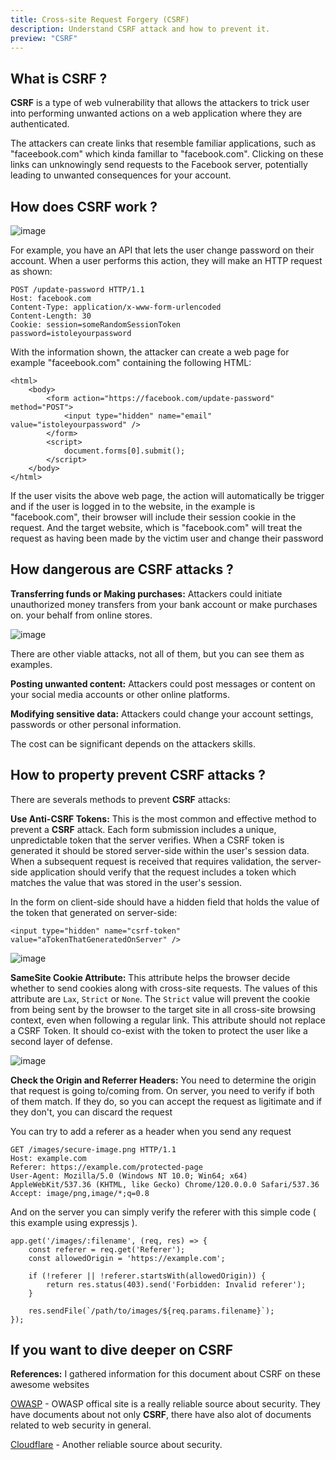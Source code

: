 ```yaml
---
title: Cross-site Request Forgery (CSRF)
description: Understand CSRF attack and how to prevent it.
preview: "CSRF"
---
```


## What is CSRF ?

<b>CSRF</b> is a type of web vulnerability that allows the attackers to trick user into performing
unwanted actions on a web application where they are authenticated.

The attackers can create links that resemble familiar applications, such as "faceebook.com" which kinda famillar to "facebook.com".
Clicking on these links can unknowingly send requests to the Facebook server, potentially leading to unwanted consequences for your account.

## How does CSRF work ?

![image](/images/javascript/security/csrf-hacking-facebook.png)

For example, you have an API that lets the user change password on their account. When a user performs this action, they will make an HTTP request as shown:

```
POST /update-password HTTP/1.1
Host: facebook.com
Content-Type: application/x-www-form-urlencoded
Content-Length: 30
Cookie: session=someRandomSessionToken
password=istoleyourpassword
```

With the information shown, the attacker can create a web page for example "faceebook.com" containing the following HTML:

```
<html>
    <body>
        <form action="https://facebook.com/update-password" method="POST">
            <input type="hidden" name="email" value="istoleyourpassword" />
        </form>
        <script>
            document.forms[0].submit();
        </script>
    </body>
</html>
```

If the user visits the above web page, the action will automatically be trigger and if the user is logged in to the website, in the example is "facebook.com",
their browser will include their session cookie in the request. And the target website, which is "facebook.com" will treat the request as having been made by the victim user
and change their password

## How dangerous are CSRF attacks ?

<b>Transferring funds or Making purchases:</b>
Attackers could initiate unauthorized money transfers from your bank account or make purchases on.
your behalf from online stores.

![image](/images/javascript/security/csrf-hacking-bank.png)

There are other viable attacks, not all of them, but you can see them as examples.

<b>Posting unwanted content:</b>
Attackers could post messages or content on your social media accounts or other online platforms.

<b>Modifying sensitive data:</b>
Attackers could change your account settings, passwords or other personal information.

The cost can be significant depends on the attackers skills.

## How to property prevent CSRF attacks ?

There are severals methods to prevent <b>CSRF</b> attacks:

<b>Use Anti-CSRF Tokens:</b>
This is the most common and effective method to prevent a <b>CSRF</b> attack. Each form submission
includes a unique, unpredictable token that the server verifies. When a CSRF token is generated it
should be stored server-side within the user's session data. When a subsequent request is received
that requires validation, the server-side application should verify that the request includes a
token which matches the value that was stored in the user's session.

In the form on client-side should have a hidden field that holds the value of the token that generated on server-side:

```
<input type="hidden" name="csrf-token" value="aTokenThatGeneratedOnServer" />
```

![image](/images/javascript/security/csrf-anti-token.png)

<b>SameSite Cookie Attribute:</b>
This attribute helps the browser decide whether to send cookies along with cross-site requests. The
values of this attribute are `Lax`, `Strict` or `None`. The `Strict` value will prevent the cookie
from being sent by the browser to the target site in all cross-site browsing context, even when
following a regular link. This attribute should not replace a CSRF Token. It should co-exist with
the token to protect the user like a second layer of defense.

![image](/images/javascript/security/csrf-samesite.png)

<b>Check the Origin and Referrer Headers:</b>
You need to determine the origin that request is going to/coming from. On server, you need to verify
if both of them match. If they do, so you can accept the request as ligitimate and if they don't,
you can discard the request

You can try to add a referer as a header when you send any request

```
GET /images/secure-image.png HTTP/1.1
Host: example.com
Referer: https://example.com/protected-page
User-Agent: Mozilla/5.0 (Windows NT 10.0; Win64; x64) AppleWebKit/537.36 (KHTML, like Gecko) Chrome/120.0.0.0 Safari/537.36
Accept: image/png,image/*;q=0.8
```

And on the server you can simply verify the referer with this simple code ( this example using expressjs ).

```
app.get('/images/:filename', (req, res) => {
    const referer = req.get('Referer');
    const allowedOrigin = 'https://example.com';

    if (!referer || !referer.startsWith(allowedOrigin)) {
        return res.status(403).send('Forbidden: Invalid referer');
    }

    res.sendFile(`/path/to/images/${req.params.filename}`);
});
```

## If you want to dive deeper on CSRF

<b>References:</b> I gathered information for this document about CSRF on these awesome websites

[OWASP](https://owasp.org/www-community/attacks/csrf) - OWASP offical site is a really reliable
source about security. They have documents about not only <b>CSRF</b>, there have also alot of
documents related to web security in general.

[Cloudflare](https://developers.cloudflare.com/waf/troubleshooting/samesite-cookie-interaction/) -
Another reliable source about security.
